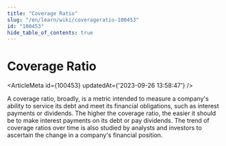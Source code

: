 ```yaml
---
title: "Coverage Ratio"
slug: "/en/learn/wiki/coverageratio-100453"
id: "100453"
hide_table_of_contents: true
---
```



# Coverage Ratio

<ArticleMeta id={100453} updatedAt={'2023-09-26 13:58:47'} />
<div className='border-solid border-b border-t-0 my-4 border-[var(--ifm-color-gray-300)]' />

A coverage ratio, broadly, is a metric intended to measure a company's ability to service its debt and meet its financial obligations, such as interest payments or dividends. The higher the coverage ratio, the easier it should be to make interest payments on its debt or pay dividends. The trend of coverage ratios over time is also studied by analysts and investors to ascertain the change in a company's financial position.
